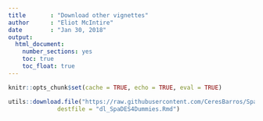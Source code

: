 ```yaml
---
title       : "Download other vignettes"
author      : "Eliot McIntire"
date        : "Jan 30, 2018"
output: 
  html_document: 
    number_sections: yes
    toc: true
    toc_float: true
---
```


```r
knitr::opts_chunk$set(cache = TRUE, echo = TRUE, eval = TRUE)
```

```r
utils::download.file("https://raw.githubusercontent.com/CeresBarros/SpaDES4Dummies/master/SpaDES4Dummies.Rmd",
              destfile = "dl_SpaDES4Dummies.Rmd")
```

